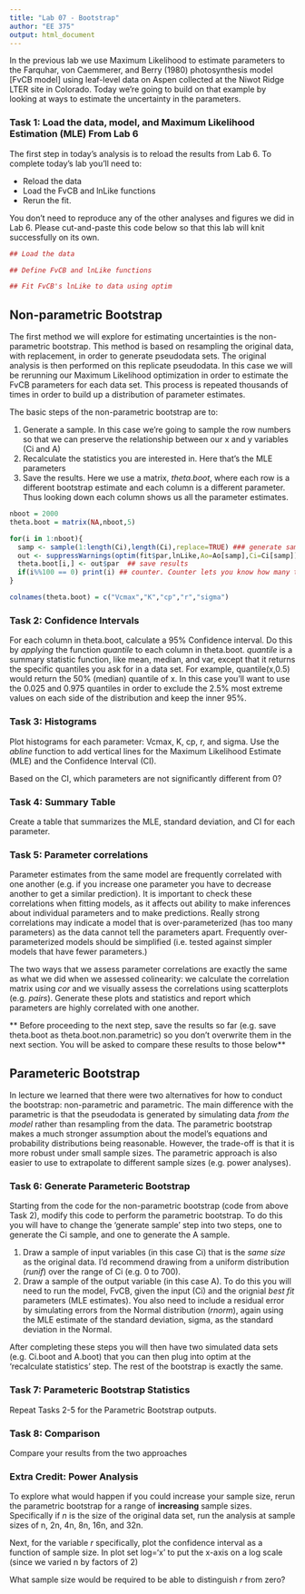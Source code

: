 ```yaml
---
title: "Lab 07 - Bootstrap"
author: "EE 375"
output: html_document
---
```


In the previous lab we use Maximum Likelihood to estimate parameters to the Farquhar, von Caemmerer, and Berry (1980) photosynthesis model [FvCB model] using leaf-level data on Aspen collected at the Niwot Ridge LTER site in Colorado. Today we're going to build on that example by looking at ways to estimate the uncertainty in the parameters.

### Task 1: Load the data, model, and Maximum Likelihood Estimation (MLE) From Lab 6

The first step in today's analysis is to reload the results from Lab 6. To complete today's lab you'll need to:

* Reload the data
* Load the FvCB and lnLike functions
* Rerun the fit.  

You don't need to reproduce any of the other analyses and figures we did in Lab 6. Please cut-and-paste this code below so that this lab will knit successfully on its own.

```r
## Load the data

## Define FvCB and lnLike functions

## Fit FvCB's lnLike to data using optim

```


## Non-parametric Bootstrap

The first method we will explore for estimating uncertainties is the non-parametric bootstrap. This method is based on resampling the original data, with replacement, in order to generate pseudodata sets. The original analysis is then performed on this replicate pseudodata. In this case we will be rerunning our Maximum Likelihood optimization in order to estimate the FvCB parameters for each data set. This process is repeated thousands of times in order to build up a distribution of parameter estimates.

The basic steps of the non-parametric bootstrap are to:

1. Generate a sample. In this case we're going to sample the row numbers so that we can preserve the relationship between our x and y variables (Ci and A)
2. Recalculate the statistics you are interested in. Here that's the MLE parameters
3. Save the results. Here we use a matrix, _theta.boot_, where each row is a different bootstrap estimate and each column is a different parameter. Thus looking down each column shows us all the parameter estimates.

```r
nboot = 2000
theta.boot = matrix(NA,nboot,5)

for(i in 1:nboot){
  samp <- sample(1:length(Ci),length(Ci),replace=TRUE) ### generate sample 
  out <- suppressWarnings(optim(fit$par,lnLike,Ao=Ao[samp],Ci=Ci[samp])) ### recalculate statistics
  theta.boot[i,] <- out$par  ## save results
  if(i%%100 == 0) print(i) ## counter. Counter lets you know how many times the for loop ran. Comment out for knitting
}

colnames(theta.boot) = c("Vcmax","K","cp","r","sigma")  
```

### Task 2: Confidence Intervals

For each column in theta.boot, calculate a 95% Confidence interval. Do this by _applying_ the function _quantile_ to each column in theta.boot. _quantile_ is a  summary statistic function, like mean, median, and var, except that it returns the specific quantiles you ask for in a data set. For example, quantile(x,0.5) would return the 50% (median) quantile of x. In this case you'll want to use the 0.025 and 0.975 quantiles in order to exclude the 2.5% most extreme values on each side of the distribution and keep the inner 95%.

### Task 3: Histograms

Plot histograms for each parameter: Vcmax, K, cp, r, and sigma. Use the _abline_ function to add vertical lines for the Maximum Likelihood Estimate (MLE) and the Confidence Interval (CI).

Based on the CI, which parameters are not significantly different from 0?


### Task 4: Summary Table

Create a table that summarizes the MLE, standard deviation, and CI for each parameter. 

### Task 5: Parameter correlations

Parameter estimates from the same model are frequently correlated with one another (e.g. if you increase one parameter you have to decrease another to get a similar prediction). It is important to check these correlations when fitting models, as it affects out ability to make inferences about individual parameters and to make predictions. Really strong correlations may indicate a model that is over-parameterized (has too many parameters) as the data cannot tell the parameters apart. Frequently over-parameterized models should be simplified (i.e. tested against simpler models that have fewer parameters.) 

The two ways that we assess parameter correlations are exactly the same as what we did when we assessed colinearity: we calculate the correlation matrix using _cor_ and we visually assess the correlations using scatterplots (e.g. _pairs_). Generate these plots and statistics and report which parameters are highly correlated with one another.

** Before proceeding to the next step, save the results so far (e.g. save theta.boot as theta.boot.non.parametric) so you don't overwrite them in the next section. You will be asked to compare these results to those below**

## Parameteric Bootstrap

In lecture we learned that there were two alternatives for how to conduct the bootstrap: non-parametric and parametric. The main difference with the parametric is that the pseudodata is generated by simulating data _from the model_ rather than resampling from the data. The parametric bootstrap makes a much stronger assumption about the model's equations and probability distributions being reasonable. However, the trade-off is that it is more robust under small sample sizes. The parametric approach is also easier to use to extrapolate to different sample sizes (e.g. power analyses). 

### Task 6: Generate Parameteric Bootstrap

Starting from the code for the non-parametric bootstrap (code from above Task 2), modify this code to perform the parametric bootstrap. To do this you will have to change the 'generate sample' step into two steps, one to generate the Ci sample, and one to generate the A sample. 

1. Draw a sample of input variables (in this case Ci) that is the _same size_ as the original data. I'd recommend drawing from a uniform distribution (_runif_) over the range of Ci (e.g. 0 to 700).
2. Draw a sample of the output variable (in this case A). To do this you will need to run the model, FvCB, given the input (Ci) and the orignial _best fit_ parameters (MLE estimates). You also need to include a residual error by simulating errors from the Normal distribution (_rnorm_), again using the MLE estimate of the standard deviation, sigma, as the standard deviation in the Normal.

After completing these steps you will then have two simulated data sets (e.g. Ci.boot and A.boot) that you can then plug into optim at the 'recalculate statistics' step. The rest of the bootstrap is exactly the same.

### Task 7: Parameteric Bootstrap Statistics

Repeat Tasks 2-5 for the Parametric Bootstrap outputs. 

### Task 8: Comparison

Compare your results from the two approaches

### Extra Credit: Power Analysis

To explore what would happen if you could increase your sample size, rerun the parametric bootstrap for a range of **increasing** sample sizes. Specifically if _n_ is the size of the original data set, run the analysis at sample sizes of n, 2n, 4n, 8n, 16n, and 32n.  

Next, for the variable *r* specifically, plot the confidence interval as a function of sample size. In plot set log='x' to put the x-axis on a log scale (since we varied n by factors of 2)

What sample size would be required to be able to distinguish *r* from zero?
